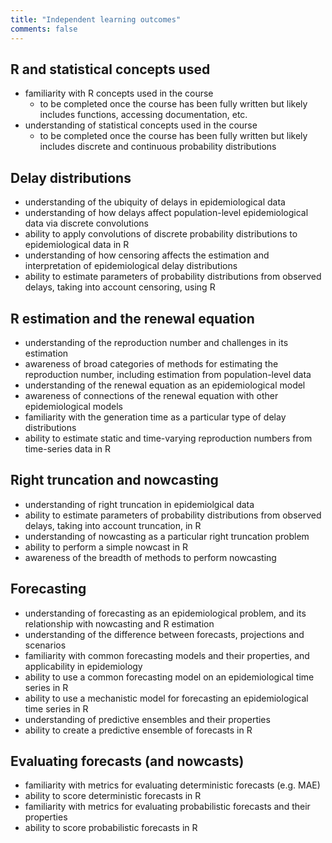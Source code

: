 ```yaml
---
title: "Independent learning outcomes"
comments: false
---
```


## R and statistical concepts used

- familiarity with R concepts used in the course
  - to be completed once the course has been fully written but likely includes functions, accessing documentation, etc.
- understanding of statistical concepts used in the course
  - to be completed once the course has been fully written but likely includes discrete and continuous probability distributions

## Delay distributions

- understanding of the ubiquity of delays in epidemiological data
- understanding of how delays affect population-level epidemiological data via discrete convolutions
- ability to apply convolutions of discrete probability distributions to epidemiological data in R
- understanding of how censoring affects the estimation and interpretation of epidemiological delay distributions
- ability to estimate parameters of probability distributions from observed delays, taking into account censoring, using R

## R estimation and the renewal equation

- understanding of the reproduction number and challenges in its estimation
- awareness of broad categories of methods for estimating the reproduction number, including estimation from population-level data
- understanding of the renewal equation as an epidemiological model
- awareness of connections of the renewal equation with other epidemiological models
- familiarity with the generation time as a particular type of delay distributions
- ability to estimate static and time-varying reproduction numbers from time-series data in R

## Right truncation and nowcasting

- understanding of right truncation in epidemiolgical data
- ability to estimate parameters of probability distributions from observed delays, taking into account truncation, in R
- understanding of nowcasting as a particular right truncation problem
- ability to perform a simple nowcast in R
- awareness of the breadth of methods to perform nowcasting

## Forecasting

- understanding of forecasting as an epidemiological problem, and its relationship with nowcasting and R estimation
- understanding of the difference between forecasts, projections and scenarios
- familiarity with common forecasting models and their properties, and applicability in epidemiology
- ability to use a common forecasting model on an epidemiological time series in R
- ability to use a mechanistic model for forecasting an epidemiological time series in R
- understanding of predictive ensembles and their properties
- ability to create a predictive ensemble of forecasts in R

## Evaluating forecasts (and nowcasts)

- familiarity with metrics for evaluating deterministic forecasts (e.g. MAE)
- ability to score deterministic forecasts in R
- familiarity with metrics for evaluating probabilistic forecasts and their properties
- ability to score probabilistic forecasts in R
